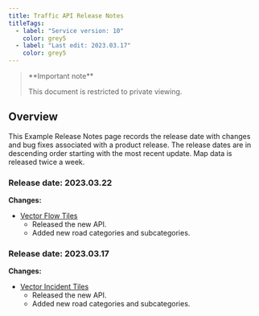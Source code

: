 ---
title: Traffic API Release Notes
titleTags:
  - label: "Service version: 10"
    color: grey5
  - label: "Last edit: 2023.03.17"
    color: grey5
---

<Blockquote type="announcement" hasIcon>
   **Important note**  

  This document is restricted to private viewing.
</Blockquote>  

## Overview  

This Example Release Notes page records the release date with changes and bug fixes associated with a product release. The release dates are in descending order starting with the most recent update. Map data is released twice a week.

### Release date: 2023.03.22

**Changes:**

- [Vector Flow Tiles](/traffic-api-v10/documentation/traffic-flow/vector-flow-tiles)
  - Released the new API.
  - Added new road categories and subcategories.

### Release date: 2023.03.17

**Changes:**

- [Vector Incident Tiles](/traffic-api-v10/documentation/traffic-incidents/vector-incident-tiles)
  - Released the new API.
  - Added new road categories and subcategories.
